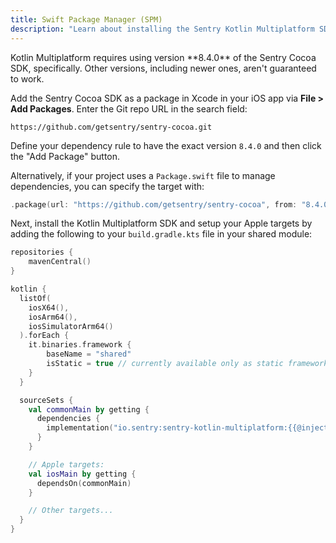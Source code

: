 ```yaml
---
title: Swift Package Manager (SPM)
description: "Learn about installing the Sentry Kotlin Multiplatform SDK with Swift Package Manager."
---
```


<Note>
  Kotlin Multiplatform requires using version **8.4.0** of the Sentry Cocoa SDK, specifically. Other versions, including newer ones, aren't guaranteed to work.
</Note>

Add the Sentry Cocoa SDK as a package in Xcode in your iOS app via **File > Add Packages**.
Enter the Git repo URL in the search field:

```text
https://github.com/getsentry/sentry-cocoa.git
```

Define your dependency rule to have the exact version `8.4.0` and then click the "Add Package" button.

Alternatively, if your project uses a `Package.swift` file to manage dependencies, you can specify the target with:

```swift {tabTitle:Swift}
.package(url: "https://github.com/getsentry/sentry-cocoa", from: "8.4.0"),
```

Next, install the Kotlin Multiplatform SDK and setup your Apple targets by adding the following to your `build.gradle.kts` file in your shared module:

```kotlin {filename:shared/build.gradle.kts}
repositories {
    mavenCentral()
}

kotlin {
  listOf(
    iosX64(),
    iosArm64(),
    iosSimulatorArm64()
  ).forEach {
    it.binaries.framework {
        baseName = "shared"
        isStatic = true // currently available only as static framework
    }
  }

  sourceSets {
    val commonMain by getting {
      dependencies {
        implementation("io.sentry:sentry-kotlin-multiplatform:{{@inject packages.version('sentry.kotlin.kmp', '0.0.1-alpha.2') }}")
      }
    }

    // Apple targets:
    val iosMain by getting {
      dependsOn(commonMain)
    }

    // Other targets...
  }
}
```

